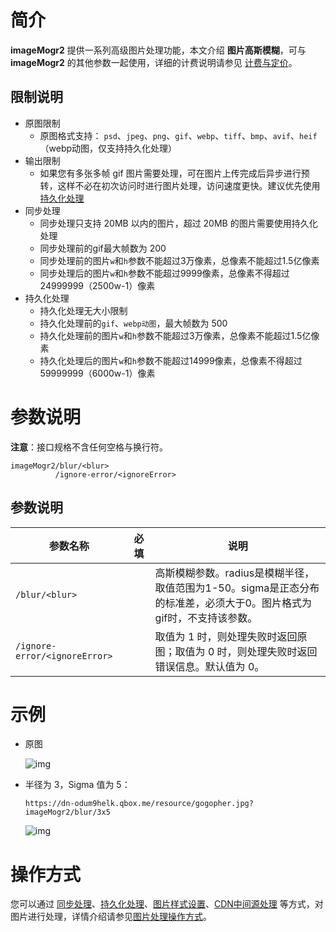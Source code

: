 # **简介**

**imageMogr2** 提供一系列高级图片处理功能，本文介绍 **图片高斯模糊**，可与 **imageMogr2** 的其他参数一起使用，详细的计费说明请参见 [计费与定价](https://www.qiniu.com/prices/dora?source=dora)。



## **限制说明**

- 原图限制
  - 原图格式支持： `psd`、`jpeg`、`png`、`gif`、`webp`、`tiff`、`bmp`、`avif`、`heif`（webp动图，仅支持持久化处理）
- 输出限制
  - 如果您有多张多帧 gif 图片需要处理，可在图片上传完成后异步进行预转，这样不必在初次访问时进行图片处理，访问速度更快。建议优先使用[持久化处理](https://developer.qiniu.com/dora/1291/persistent-data-processing-pfop)
- 同步处理
  - 同步处理只支持 20MB 以内的图片，超过 20MB 的图片需要使用持久化处理
  - 同步处理前的gif最大帧数为 200
  - 同步处理前的图片`w`和`h`参数不能超过3万像素，总像素不能超过1.5亿像素
  - 同步处理后的图片`w`和`h`参数不能超过9999像素，总像素不得超过24999999（2500w-1）像素
- 持久化处理
  - 持久化处理无大小限制
  - 持久化处理前的`gif`、`webp动图`，最大帧数为 500
  - 持久化处理前的图片`w`和`h`参数不能超过3万像素，总像素不能超过1.5亿像素
  - 持久化处理后的图片`w`和`h`参数不能超过14999像素，总像素不得超过59999999（6000w-1）像素



# **参数说明**

**注意**：接口规格不含任何空格与换行符。  

```
imageMogr2/blur/<blur>
          /ignore-error/<ignoreError>            
```

## 参数说明

| 参数名称                      | 必填 | 说明                                                         |
| ----------------------------- | ---- | ------------------------------------------------------------ |
| `/blur/<blur>`                |      | 高斯模糊参数。radius是模糊半径，取值范围为1-50。sigma是正态分布的标准差，必须大于0。图片格式为gif时，不支持该参数。 |
| `/ignore-error/<ignoreError>` |      | 取值为 1 时，则处理失败时返回原图；取值为 0 时，则处理失败时返回错误信息。默认值为 0。 |

# **示例**

- 原图

  ![img](https://dn-odum9helk.qbox.me/resource/gogopher.jpg)

- 半径为 3，Sigma 值为 5：

  ```
  https://dn-odum9helk.qbox.me/resource/gogopher.jpg?imageMogr2/blur/3x5
  ```

  ![img](https://dn-odum9helk.qbox.me/resource/gogopher.jpg?imageMogr2/blur/3x5)

# **操作方式**

您可以通过 [同步处理](/dora/api/8266/synchronous-processing)、[持久化处理](/dora/api/1291/persistent-data-processing-pfop)、[图片样式设置](/dora/api/8264/the-picture-style)、[CDN中间源处理](https://developer.qiniu.com/fusion/4954/image-optimization) 等方式，对图片进行处理，详情介绍请参见[图片处理操作方式](/dora/api/8234/the-image-processing1)。